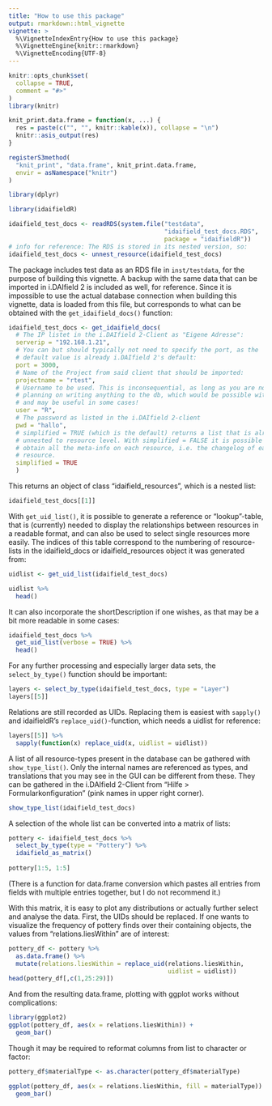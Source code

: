 ```yaml
---
title: "How to use this package"
output: rmarkdown::html_vignette
vignette: >
  %\VignetteIndexEntry{How to use this package}
  %\VignetteEngine{knitr::rmarkdown}
  %\VignetteEncoding{UTF-8}
---
```


```r
knitr::opts_chunk$set(
  collapse = TRUE,
  comment = "#>"
)
library(knitr)

knit_print.data.frame = function(x, ...) {
  res = paste(c("", "", knitr::kable(x)), collapse = "\n")
  knitr::asis_output(res)
}

registerS3method(
  "knit_print", "data.frame", knit_print.data.frame,
  envir = asNamespace("knitr")
)

library(dplyr)
```

```r
library(idaifieldR)
```

```r
idaifield_test_docs <- readRDS(system.file("testdata",
                                           "idaifield_test_docs.RDS",
                                           package = "idaifieldR"))
# info for reference: The RDS is stored in its nested version, so:
idaifield_test_docs <- unnest_resource(idaifield_test_docs)
```

The package includes test data as an RDS file in `inst/testdata`, for the purpose of building this vignette. A backup with the same data that can be imported in i.DAIfield 2 is included as well, for reference. Since it is impossible to use the actual database connection when building this vignette, data is loaded from this file, but corresponds to what can be obtained with the `get_idaifield_docs()` function:

```r
idaifield_test_docs <- get_idaifield_docs(
  # The IP listet in the i.DAIfield 2-Client as "Eigene Adresse":
  serverip = "192.168.1.21",
  # You can but should typically not need to specify the port, as the
  # default value is already i.DAIfield 2's default: 
  port = 3000,
  # Name of the Project from said client that should be imported:
  projectname = "rtest",
  # Username to be used. This is inconsequential, as long as you are not 
  # planning on writing anything to the db, which would be possible with sofa,
  # and may be useful in some cases!
  user = "R",
  # The password as listed in the i.DAIfield 2-client
  pwd = "hallo",
  # simplified = TRUE (which is the default) returns a list that is already 
  # unnested to resource level. With simplified = FALSE it is possible to 
  # obtain all the meta-info on each resource, i.e. the changelog of each
  # resource.
  simplified = TRUE
  )
```

This returns an object of class "idaifield_resources", which is a nested list: 

```r
idaifield_test_docs[[1]]
```


With `get_uid_list()`, it is possible to generate a reference or "lookup"-table, that is (currently) needed to display the relationships between resources in a readable format, and can also be used to select single resources more easily. The indices of this table correspond to the numbering of resource-lists in the idaifield_docs or idaifield_resources object it was generated from: 

```r
uidlist <- get_uid_list(idaifield_test_docs)

uidlist %>% 
  head()
```

It can also incorporate the shortDescription if one wishes, as that may be a bit more readable in some cases:

```r
idaifield_test_docs %>%
  get_uid_list(verbose = TRUE) %>%
  head()
```

For any further processing and especially larger data sets, the `select_by_type()` function should be important:

```r
layers <- select_by_type(idaifield_test_docs, type = "Layer")
layers[[5]] 
```
Relations are still recorded as UIDs. Replacing them is easiest with `sapply()` and idaifieldR's `replace_uid()`-function, which needs a uidlist for reference:

```r
layers[[5]] %>%
  sapply(function(x) replace_uid(x, uidlist = uidlist))
```

A list of all resource-types present in the database can be gathered with `show_type_list()`. Only the internal names are referenced as types, and translations that you may see in the GUI can be different from these. They can be gathered in the i.DAIfield 2-Client from "Hilfe > Formularkonfiguration" (pink names in upper right corner).

```r
show_type_list(idaifield_test_docs)
```

A selection of the whole list can be converted into a matrix of lists: 

```r
pottery <- idaifield_test_docs %>%
  select_by_type(type = "Pottery") %>%
  idaifield_as_matrix()
  
pottery[1:5, 1:5]
```
(There is a function for data.frame conversion which pastes all entries from fields with multiple entries together, but I do not recommend it.)

With this matrix, it is easy to plot any distributions or actually further select and analyse the data. First, the UIDs should be replaced. If one wants to visualize the frequency of pottery finds over their containing objects, the values from "relations.liesWithin" are of interest:

```r
pottery_df <- pottery %>% 
  as.data.frame() %>%
  mutate(relations.liesWithin = replace_uid(relations.liesWithin, 
                                            uidlist = uidlist))
head(pottery_df[,c(1,25:29)])
```

And from the resulting data.frame, plotting with ggplot works without complications:

```r
library(ggplot2)
ggplot(pottery_df, aes(x = relations.liesWithin)) +
  geom_bar()
```
Though it may be required to reformat columns from list to character or factor:

```r
pottery_df$materialType <- as.character(pottery_df$materialType)

ggplot(pottery_df, aes(x = relations.liesWithin, fill = materialType)) +
  geom_bar()
```

